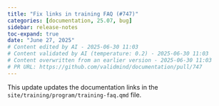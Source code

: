 ```yaml
---
title: "Fix links in training FAQ (#747)"
categories: [documentation, 25.07, bug]
sidebar: release-notes
toc-expand: true
date: "June 27, 2025"
# Content edited by AI - 2025-06-30 11:03
# Content validated by AI (temperature: 0.2) - 2025-06-30 11:03
# Content overwritten from an earlier version - 2025-06-30 11:03
# PR URL: https://github.com/validmind/documentation/pull/747
---
```


This update updates the documentation links in the `site/training/program/training-faq.qmd` file.